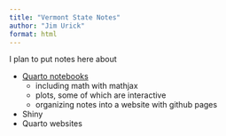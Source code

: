 ```yaml
---
title: "Vermont State Notes"
author: "Jim Urick"
format: html
---
```



I plan to put notes here about

- [Quarto notebooks](./examples/quarto/quarto.html)
    - including math with mathjax
    - plots, some of which are interactive
    - organizing notes into a website with github pages
- Shiny
- Quarto websites
